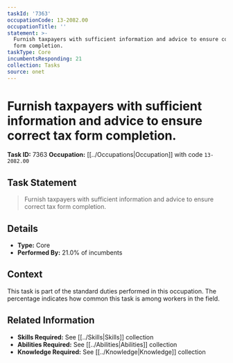 ```yaml
---
taskId: '7363'
occupationCode: 13-2082.00
occupationTitle: ''
statement: >-
  Furnish taxpayers with sufficient information and advice to ensure correct tax
  form completion.
taskType: Core
incumbentsResponding: 21
collection: Tasks
source: onet
---
```

# Furnish taxpayers with sufficient information and advice to ensure correct tax form completion.

**Task ID:** 7363
**Occupation:** [[../Occupations|Occupation]] with code `13-2082.00`

## Task Statement

> Furnish taxpayers with sufficient information and advice to ensure correct tax form completion.

## Details

- **Type:** Core
- **Performed By:** 21.0% of incumbents

## Context

This task is part of the standard duties performed in this occupation. The percentage indicates how common this task is among workers in the field.

## Related Information

- **Skills Required:** See [[../Skills|Skills]] collection
- **Abilities Required:** See [[../Abilities|Abilities]] collection
- **Knowledge Required:** See [[../Knowledge|Knowledge]] collection
